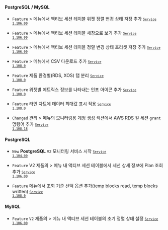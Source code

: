 #### PostgreSQL / MySQL​

- <code class="Feature">Feature</code> <Cmdname sid="side_dashboard" className="uitext" /> &gt; <Cmdname sid="side_flexboard" className="uitext" /> 메뉴에서 액티브 세션 테이블 위젯 정렬 변경 상태 저장 추가 <code class='changelog-service'><a href="https://docs.whatap.io/release-notes/service/service-1_106_x"><code class='changelog-service'>Service 1.106.00​</code></a></code>

- <code class="Feature">Feature</code> <Cmdname sid="side_dashboard" className="uitext" /> &gt; <Cmdname sid="side_dbMonitoring" className="uitext" /> 메뉴에서 액티브 세션 테이블 새창으로 보기 추가 <code class='changelog-service'><a href="https://docs.whatap.io/release-notes/service/service-1_106_x"><code class='changelog-service'>Service 1.106.00​</code></a></code>

- <code class="Feature">Feature</code> <Cmdname sid="side_dashboard" className="uitext" /> &gt; <Cmdname sid="side_dbMonitoring" className="uitext" /> 메뉴에서 액티브 세션 테이블 정렬 변경 상태 프리셋 저장 추가 <code class='changelog-service'><a href="https://docs.whatap.io/release-notes/service/service-1_106_x"><code class='changelog-service'>Service 1.106.00​</code></a></code>

- <code class="Feature">Feature</code> <Cmdname sid="side_dashboard" className="uitext" /> &gt; <Cmdname sid="side_dbSize" className="uitext" /> 메뉴에서 CSV 다운로드 추가 <code class='changelog-service'><a href="https://docs.whatap.io/release-notes/service/service-1_108_x"><code class='changelog-service'>Service 1.108.0​</code></a></code>

- <code class="Feature">Feature</code> 제품 환경별(RDS, XOS) 탭 분리 <code class='changelog-service'><a href="https://docs.whatap.io/release-notes/service/service-1_108_x"><code class='changelog-service'>Service 1.108.0​</code></a></code>

- <code class="Feature">Feature</code> 위젯별 메트릭스 정보를 나타내는 인포 아이콘 추가 <code class='changelog-service'><a href="https://docs.whatap.io/release-notes/service/service-1_108_x"><code class='changelog-service'>Service 1.108.0​</code></a></code>

- <code class="Feature">Feature</code> 라인 차트에 데이터 최대값 표시 적용 <code class='changelog-service'><a href="https://docs.whatap.io/release-notes/service/service-1_108_x"><code class='changelog-service'>Service 1.108.0​</code></a></code>

- <code class="Changed">Changed</code> <span class="uitext">관리</span> &gt; <Cmdname sid="agentInstall" className="uitext" /> 메뉴의 <span class="uitext">모니터링용 계정 생성</span> 섹션에서 AWS RDS 킬 세션 <code>grant</code> 명령어 추가 <code class='changelog-service'><a href="https://docs.whatap.io/release-notes/service/service-1_108_x"><code class='changelog-service'>Service 1.108.18​</code></a></code>

#### PostgreSQL​

- <code class="New">New</code> <b>PostgreSQL</b> <code class="my">V2</code> 모니터링 서비스 시작 <code class='changelog-service'><a href="https://docs.whatap.io/release-notes/service/service-1_104_x"><code class='changelog-service'>Service 1.104.00​</code></a></code>

- <code class="Feature">Feature</code> V2 제품의 <Cmdname sid="side_dashboard" className="uitext" /> &gt; <Cmdname sid="side_dbMonitoring" className="uitext" /> 메뉴 내 액티브 세션 테이블에서 세션 상세 정보에 Plan 조회 추가 <code class='changelog-service'><a href="https://docs.whatap.io/release-notes/service/service-1_106_x"><code class='changelog-service'>Service 1.106.00​</code></a></code>

- <code class="Feature">Feature</code> <Cmdname sid="side_pgStat" className="uitext" /> 메뉴에서 조회 기준 선택 옵션 추가(temp blocks read, temp blocks written) <code class='changelog-service'><a href="https://docs.whatap.io/release-notes/service/service-1_108_x"><code class='changelog-service'>Service 1.108.0​</code></a></code>

#### MySQL​

- <code class="Feature">Feature</code> <code class="my">V2</code> 제품의 <Cmdname sid="side_dashboard" className="uitext" /> &gt; <Cmdname sid="side_dbMonitoring" className="uitext" /> 메뉴 내 액티브 세션 테이블의 초기 정렬 상태 설정 <code class='changelog-service'><a href="https://docs.whatap.io/release-notes/service/service-1_106_x"><code class='changelog-service'>Service 1.106.00​</code></a></code>

